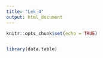 ```yaml
---
title: "Lek_4"
output: html_document
---
```


```r
knitr::opts_chunk$set(echo = TRUE)


library(data.table)
```



```r





```

